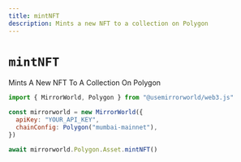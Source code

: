 ```yaml
---
title: mintNFT
description: Mints a new NFT to a collection on Polygon
---
```


# `mintNFT`

Mints A New NFT To A Collection On Polygon

```js
import { MirrorWorld, Polygon } from "@usemirrorworld/web3.js"

const mirrorworld = new MirrorWorld({
  apiKey: "YOUR_API_KEY",
  chainConfig: Polygon("mumbai-mainnet"),
})

await mirrorworld.Polygon.Asset.mintNFT()
```
